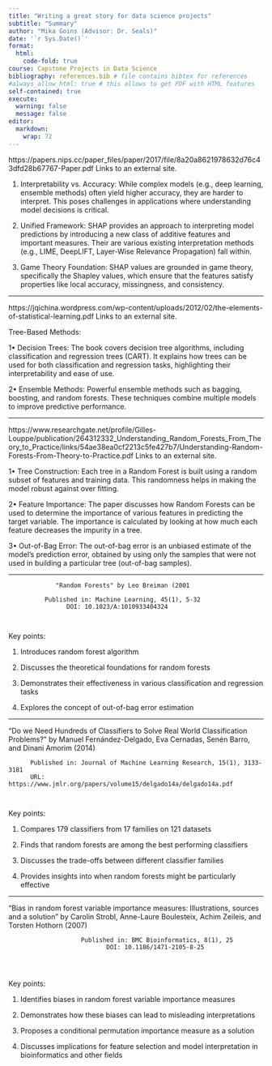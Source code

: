 ```yaml
---
title: "Writing a great story for data science projects"
subtitle: "Summary"
author: "Mika Goins (Advisor: Dr. Seals)"
date: '`r Sys.Date()`'
format:
  html:
    code-fold: true
course: Capstone Projects in Data Science
bibliography: references.bib # file contains bibtex for references
#always_allow_html: true # this allows to get PDF with HTML features
self-contained: true
execute: 
  warning: false
  message: false
editor: 
  markdown: 
    wrap: 72
---
```


https://papers.nips.cc/paper_files/paper/2017/file/8a20a8621978632d76c43dfd28b67767-Paper.pdf Links to an external site.

1.	Interpretability vs. Accuracy: While complex models (e.g., deep learning, ensemble methods) often yield higher accuracy, they are harder to interpret. This poses challenges in applications where understanding model decisions is critical.

2.	Unified Framework: SHAP provides an approach to interpreting model predictions by introducing a new class of additive features and important measures. Their are various existing interpretation methods (e.g., LIME, DeepLIFT, Layer-Wise Relevance Propagation) fall within.

3.	Game Theory Foundation: SHAP values are grounded in game theory, specifically the Shapley values, which ensure that the features satisfy properties like local accuracy, missingness, and consistency.

---

https://jqichina.wordpress.com/wp-content/uploads/2012/02/the-elements-of-statistical-learning.pdf Links to an external site.



Tree-Based Methods:

1•	Decision Trees: The book covers decision tree algorithms, including classification and regression trees (CART). It explains how trees can be used for both classification and regression tasks, highlighting their interpretability and ease of use.

2•	Ensemble Methods: Powerful ensemble methods such as bagging, boosting, and random forests. These techniques combine multiple models to improve predictive performance.

---

https://www.researchgate.net/profile/Gilles-Louppe/publication/264312332_Understanding_Random_Forests_From_Theory_to_Practice/links/54ae38ea0cf2213c5fe427b7/Understanding-Random-Forests-From-Theory-to-Practice.pdf Links to an external site. 

1•	Tree Construction: Each tree in a Random Forest is built using a random subset of features and training data. This randomness helps in making the model robust against over fitting. 

2•	Feature Importance: The paper discusses how Random Forests can be used to determine the importance of various features in predicting the target variable. The importance is calculated by looking at how much each feature decreases the impurity in a tree.

3•	Out-of-Bag Error: The out-of-bag error is an unbiased estimate of the model’s prediction error, obtained by using only the samples that were not used in building a particular tree (out-of-bag samples).

---



                 
                 
                 
                 "Random Forests" by Leo Breiman (2001

              Published in: Machine Learning, 45(1), 5-32
                    DOI: 10.1023/A:1010933404324
                    
                    
Key points:


1. Introduces random forest algorithm

2. Discusses the theoretical foundations for random forests

3. Demonstrates their effectiveness in various classification and regression tasks

4. Explores the concept of out-of-bag error estimation

---


"Do we Need Hundreds of Classifiers to Solve Real World Classification Problems?" by Manuel                    Fernández-Delgado, Eva Cernadas, Senén Barro, and Dinani Amorim (2014)

          Published in: Journal of Machine Learning Research, 15(1), 3133-3181
          URL: https://www.jmlr.org/papers/volume15/delgado14a/delgado14a.pdf
          
          
Key points:


1. Compares 179 classifiers from 17 families on 121 datasets

2. Finds that random forests are among the best performing classifiers

3. Discusses the trade-offs between different classifier families

4. Provides insights into when random forests might be particularly effective

---

"Bias in random forest variable importance measures: Illustrations, sources and a solution" by Carolin            Strobl, Anne-Laure Boulesteix, Achim Zeileis, and Torsten Hothorn (2007)

                        Published in: BMC Bioinformatics, 8(1), 25
                               DOI: 10.1186/1471-2105-8-25
                               
                               
                               
Key points:

1. Identifies biases in random forest variable importance measures

2. Demonstrates how these biases can lead to misleading interpretations

3. Proposes a conditional permutation importance measure as a solution

4. Discusses implications for feature selection and model interpretation in bioinformatics and other fields


